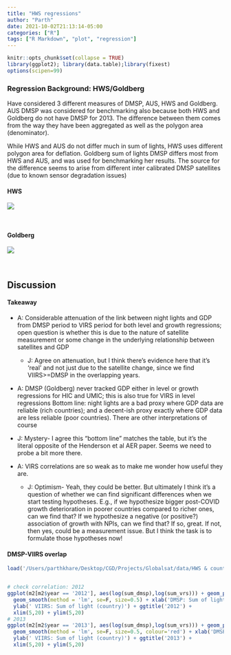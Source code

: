 ```yaml
---
title: "HWS regressions"
author: "Parth"
date: 2021-10-02T21:13:14-05:00
categories: ["R"]
tags: ["R Markdown", "plot", "regression"]
---
```




```r
knitr::opts_chunk$set(collapse = TRUE)
library(ggplot2); library(data.table);library(fixest)
options(scipen=99)
```

### Regression Background: HWS/Goldberg
Have considered 3 different measures of DMSP, AUS, HWS and Goldberg. AUS DMSP was considered for benchmarking also because both HWS and Goldberg do not have DMSP for 2013.
The difference between them comes from the way they have been aggregated as well as the polygon area (denominator).
 
While HWS and AUS do not differ much in sum of lights, HWS uses different polygon area for deflation. Goldberg sum of lights DMSP differs most from HWS and AUS, and was used for benchmarking her results. The source for the difference seems to arise from different inter calibrated DMSP satellites (due to known sensor degradation issues)

#### HWS

![](/gdpntl/HWS1_Aug21.jpg)

&nbsp;

#### Goldberg

![](/gdpntl/Goldberg_Aug21.png)

&nbsp;

## Discussion

#### Takeaway
- A: Considerable attenuation of the link between night lights and GDP from DMSP period to VIRS period for both level and growth regressions; open question is whether this is due to the nature of satellite measurement or some change in the underlying relationship between satellites and GDP
  - J: Agree on attenuation, but I think there’s evidence here that it’s ‘real’ and not just due to the satellite change, since we find VIIRS>=DMSP in the overlapping years.
  
- A: DMSP (Goldberg) never tracked GDP either in level or growth regressions for HIC and UMIC; this is also true for VIRS in level regressions
Bottom line: night lights are a bad proxy where GDP data are reliable (rich countries); and a decent-ish proxy exactly where GDP data are less reliable (poor countries). There are other interpretations of course
 - J: Mystery- I agree this “bottom line” matches the table, but it’s the literal opposite of the Henderson et al AER paper. Seems we need to probe a bit more there.

- A: VIRS correlations are so weak as to make me wonder how useful they are. 
  - J: Optimism- Yeah, they could be better. But ultimately I think it’s a question of whether we can find significant differences when we start testing hypotheses. E.g., if we hypothesize bigger post-COVID growth deterioration in poorer countries compared to richer ones, can we find that? If we hypothesize a negative (or positive?) association of growth with NPIs, can we find that? If so, great. If not, then yes, could be a measurement issue. But I think the task is to formulate those hypotheses now!
  
  
#### DMSP-VIIRS overlap

```r
load('/Users/parthkhare/Desktop/CGD/Projects/Globalsat/data/HWS & country level/overlap12-13.RData')


# check correlation: 2012
ggplot(m2[m2$year == '2012'], aes(log(sum_dmsp),log(sum_vrs))) + geom_point() +
  geom_smooth(method = 'lm', se=F, size=0.5) + xlab('DMSP: Sum of lights (country)') + 
  ylab(' VIIRS: Sum of light (country)') + ggtitle('2012') + 
  xlim(5,20) + ylim(5,20)
# 2013  
ggplot(m2[m2$year == '2013'], aes(log(sum_dmsp),log(sum_vrs))) + geom_point() +
  geom_smooth(method = 'lm', se=F, size=0.5, colour='red') + xlab('DMSP: Sum of lights (country)') + 
  ylab(' VIIRS: Sum of light (country)') + ggtitle('2013') +
  xlim(5,20) + ylim(5,20)
```



